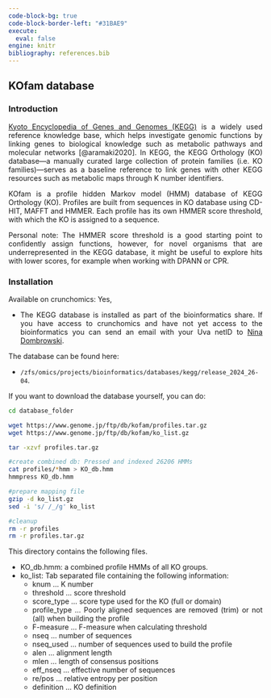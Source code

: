 ---
code-block-bg: true
code-block-border-left: "#31BAE9"
execute:
  eval: false
engine: knitr
bibliography: references.bib
---

<div style="text-align: justify">

## KOfam database

### Introduction

[Kyoto Encyclopedia of Genes and Genomes (KEGG)](https://www.genome.jp/kegg/) is a widely used reference knowledge base, which helps investigate genomic functions by linking genes to biological knowledge such as metabolic pathways and molecular networks [@aramaki2020]. In KEGG, the KEGG Orthology (KO) database—a manually curated large collection of protein families (i.e. KO families)—serves as a baseline reference to link genes with other KEGG resources such as metabolic maps through K number identifiers.

KOfam is a profile hidden Markov model (HMM) database of KEGG Orthology (KO). Profiles are built from sequences in KO database using CD-HIT, MAFFT and HMMER. Each profile has its own HMMER score threshold, with which the KO is assigned to a sequence.

Personal note: The HMMER score threshold is a good starting point to confidently assign functions, however, for novel organisms that are underrepresented in the KEGG database, it might be useful to explore hits with lower scores, for example when working with DPANN or CPR.

### Installation

Available on crunchomics: Yes,

-   The KEGG database is installed as part of the bioinformatics share. If you have access to crunchomics and have not yet access to the bioinformatics you can send an email with your Uva netID to [Nina Dombrowski](n.dombrowski@uva.nl).

The database can be found here:

-   `/zfs/omics/projects/bioinformatics/databases/kegg/release_2024_26-04`.

If you want to download the database yourself, you can do:

```{bash}
cd database_folder

wget https://www.genome.jp/ftp/db/kofam/profiles.tar.gz
wget https://www.genome.jp/ftp/db/kofam/ko_list.gz

tar -xzvf profiles.tar.gz

#create combined db: Pressed and indexed 26206 HMMs
cat profiles/*hmm > KO_db.hmm 
hmmpress KO_db.hmm 

#prepare mapping file
gzip -d ko_list.gz
sed -i 's/ /_/g' ko_list

#cleanup 
rm -r profiles
rm -r profiles.tar.gz
```

This directory contains the following files.

-   KO_db.hmm: a combined profile HMMs of all KO groups.
-   ko_list: Tab separated file containing the following information:
    -   knum ... K number
    -   threshold ... score threshold
    -   score_type ... score type used for the KO (full or domain)
    -   profile_type ... Poorly aligned sequences are removed (trim) or not (all) when building the profile
    -   F-measure ... F-measure when calculating threshold
    -   nseq ... number of sequences
    -   nseq_used ... number of sequences used to build the profile
    -   alen ... alignment length
    -   mlen ... length of consensus positions
    -   eff_nseq ... effective number of sequences
    -   re/pos ... relative entropy per position
    -   definition ... KO definition